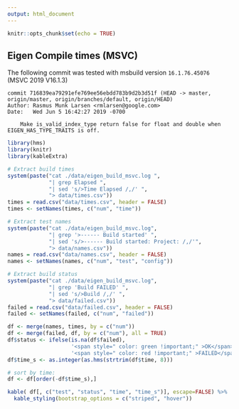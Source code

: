 ```yaml
---
output: html_document
---
```


```r
knitr::opts_chunk$set(echo = TRUE)
```

## Eigen Compile times (MSVC)

The following commit was tested with msbuild version `16.1.76.45076` (MSVC 2019 V16.1.3)
```
commit 716839ea79291efe769ee56ebdd783b9d2b3d51f (HEAD -> master, origin/master, origin/branches/default, origin/HEAD)
Author: Rasmus Munk Larsen <rmlarsen@google.com>
Date:   Wed Jun 5 16:42:27 2019 -0700

    Make is_valid_index_type return false for float and double when EIGEN_HAS_TYPE_TRAITS is off.
```

```r
library(hms)
library(knitr)
library(kableExtra)

# Extract build times
system(paste("cat ./data/eigen_build_msvc.log ",
             "| grep Elapsed ",
             "| sed 's/>Time Elapsed /,/' ",
             "> data/times.csv"))
times = read.csv("data/times.csv", header = FALSE)
times <- setNames(times, c("num", "time"))

# Extract test names
system(paste("cat ./data/eigen_build_msvc.log",
             "| grep '>------ Build started' ",
             "| sed 's/>------ Build started: Project: /,/'",
             "> data/names.csv"))
names = read.csv("data/names.csv", header = FALSE)
names <- setNames(names, c("num", "test", "config"))

# Extract build status
system(paste("cat ./data/eigen_build_msvc.log",
             "| grep 'Build FAILED' ",
             "| sed 's/>Build /,/' ",
             "> data/failed.csv"))
failed = read.csv("data/failed.csv", header = FALSE)
failed <- setNames(failed, c("num", "failed"))

df <- merge(names, times, by = c("num"))
df <- merge(failed, df, by = c("num"), all = TRUE)
df$status <- ifelse(is.na(df$failed), 
                    '<span style=" color: green !important;" >OK</span>', 
                    '<span style=" color: red !important;" >FAILED</span>')
df$time_s <- as.integer(as.hms(strtrim(df$time, 8)))

# sort by time:
df <- df[order(-df$time_s),]

kable( df[, c("test", "status", "time", "time_s")], escape=FALSE) %>%
  kable_styling(bootstrap_options = c("striped", "hover"))
```
